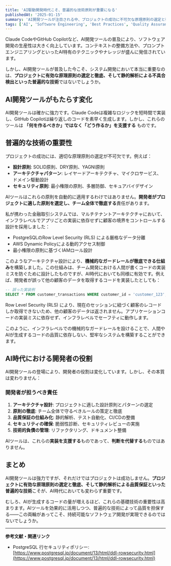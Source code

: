 ```yaml
---
title: 'AI駆動開発時代こそ、普遍的な技術原則が重要になる'
publishedAt: '2025-01-15'
summary: 'AI開発ツールが注目される中、プロジェクトの成功に不可欠な原理原則の選定と徹底、静的解析などの基礎技術の重要性が再認識されるべき理由'
tags: ['AI', 'Software Engineering', 'Best Practices', 'Quality Assurance']
---
```


Claude CodeやGitHub Copilotなど、AI開発ツールの普及により、ソフトウェア開発の生産性は大きく向上しています。コンテキストの整備方法や、プロンプトエンジニアリングといったAI特有のテクニックやナレッジが盛んに発信されています。

しかし、AI開発ツールが普及した今こそ、システム開発において本当に重要なのは、**プロジェクトに有効な原理原則の選定と徹底、そして静的解析による不具合検出といった普遍的な技術**ではないでしょうか。

## AI開発ツールがもたらす変化

AI開発ツールは確かに強力です。Claude Codeは複雑なロジックを短時間で実装し、GitHub Copilotは繰り返しのコードを素早く生成します。しかし、これらのツールは **「何を作るべきか」ではなく「どう作るか」を支援する** ものです。

## 普遍的な技術の重要性

プロジェクトの成功には、適切な原理原則の選定が不可欠です。例えば：

- **設計原則**: SOLID原則、DRY原則、YAGNI原則
- **アーキテクチャパターン**: レイヤードアーキテクチャ、マイクロサービス、ドメイン駆動設計
- **セキュリティ原則**: 最小権限の原則、多層防御、セキュアバイデザイン

AIツールはこれらの原則を自動的に適用するわけではありません。**開発者がプロジェクトに適した原則を選定し、チーム全体で徹底する**責任があります。

私が携わった金融取引システムでは、マルチテナントアーキテクチャにおいて、インフラレベルでアプリごとの実装に依存せずに顧客の境界をコントロールする設計を採用しました：

- PostgreSQLのRow Level Security (RLS) による厳格なデータ分離
- AWS Dynamic Policyによる動的アクセス制御
- 最小権限の原則に基づくIAMロール設計

このようなアーキテクチャ設計により、**機械的なガードレールが徹底できる仕組み**を構築しました。この仕組みは、チーム開発における人間が書くコードの実装ミスを防ぐために設計したものですが、AI時代においても同様に有効です。例えば、開発者が誤って他の顧客のデータを取得するコードを実装したとしても：

```sql
-- 誤った実装例
SELECT * FROM customer_transactions WHERE customer_id = 'customer_123';
```

Row Level Security (RLS) により、現在のセッションに紐づく顧客のレコードしか取得できないため、他の顧客のデータは返されません。アプリケーションコードの実装ミスに依存せず、インフラレベルでセーフティに動作します。

このように、インフラレベルでの機械的なガードレールを設けることで、人間やAIが生成するコードの品質に依存しない、堅牢なシステムを構築することができます。

## AI時代における開発者の役割

AI開発ツールの登場により、開発者の役割は変化しています。しかし、その本質は変わりません：

### 開発者が担うべき責任

1. **アーキテクチャ設計**: プロジェクトに適した設計原則とパターンの選定
2. **原則の徹底**: チーム全体で守るべきルールの策定と徹底
3. **品質保証の仕組み化**: 静的解析、テスト自動化、CI/CDの整備
4. **セキュリティの確保**: 脆弱性診断、セキュリティレビューの実施
5. **技術的負債の管理**: リファクタリング、ドキュメント整備

AIツールは、これらの**実装を支援する**ものであって、**判断を代替する**ものではありません。

## まとめ

AI開発ツールは強力ですが、それだけではプロジェクトは成功しません。**プロジェクトに有効な原理原則の選定と徹底、そして静的解析による品質保証といった普遍的な技術**こそが、AI時代においても変わらず重要です。

むしろ、AIが生成するコードの量が増えるほど、これらの基礎技術の重要性は高まります。AIツールを効果的に活用しつつ、普遍的な技術によって品質を担保する――この両輪があってこそ、持続可能なソフトウェア開発が実現できるのではないでしょうか。

---

**参考文献・関連リンク**

- PostgreSQL 行セキュリティポリシー: [https://www.postgresql.jp/document/13/html/ddl-rowsecurity.html](https://www.postgresql.jp/document/13/html/ddl-rowsecurity.html)
